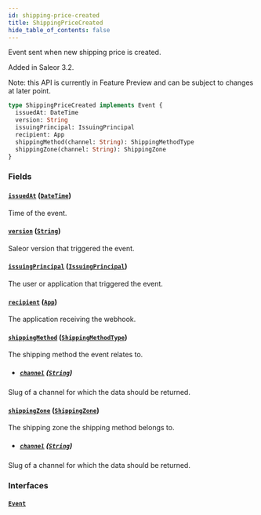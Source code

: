 ```yaml
---
id: shipping-price-created
title: ShippingPriceCreated
hide_table_of_contents: false
---
```


Event sent when new shipping price is created.

Added in Saleor 3.2.

Note: this API is currently in Feature Preview and can be subject to changes at later point.

```graphql
type ShippingPriceCreated implements Event {
  issuedAt: DateTime
  version: String
  issuingPrincipal: IssuingPrincipal
  recipient: App
  shippingMethod(channel: String): ShippingMethodType
  shippingZone(channel: String): ShippingZone
}
```

### Fields

#### [`issuedAt`](#) ([`DateTime`](../../../developer/api-reference/scalars/date-time))

Time of the event.

#### [`version`](#) ([`String`](../../../developer/api-reference/scalars/string))

Saleor version that triggered the event.

#### [`issuingPrincipal`](#) ([`IssuingPrincipal`](../../../developer/api-reference/unions/issuing-principal))

The user or application that triggered the event.

#### [`recipient`](#) ([`App`](../../../developer/api-reference/objects/app))

The application receiving the webhook.

#### [`shippingMethod`](#) ([`ShippingMethodType`](../../../developer/api-reference/objects/shipping-method-type))

The shipping method the event relates to.

- ##### [`channel`](#) ([`String`](../../../developer/api-reference/scalars/string))

Slug of a channel for which the data should be returned.

#### [`shippingZone`](#) ([`ShippingZone`](../../../developer/api-reference/objects/shipping-zone))

The shipping zone the shipping method belongs to.

- ##### [`channel`](#) ([`String`](../../../developer/api-reference/scalars/string))

Slug of a channel for which the data should be returned.

### Interfaces

#### [`Event`](../../../developer/api-reference/interfaces/event)
